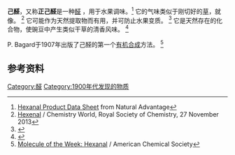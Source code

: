 {{chembox
| Verifiedfields = changed
| Watchedfields = changed
| verifiedrevid = 415525228
| Reference =<ref>{{cite web|url = http://ptcl.chem.ox.ac.uk/MSDS/HE/hexanal.html|title = MSDS for hexanal, from Physical & Theoretical Chemistry Laboratory|publisher = [[Oxford_University|Oxford University]]|access-date = 2007-12-05|archive-url = https://web.archive.org/web/20050413093433/http://ptcl.chem.ox.ac.uk/MSDS/HE/hexanal.html|archive-date = 2005-04-13|url-status = dead}}</ref><ref>[https://www.fishersci.com/shop/msdsproxy?productName=AC151850010&productDescription=HEXANAL+96%25+1LT&catNo=AC15185-0010&vendorId=VN00032119&storeId=10652 Hexanal]{{Dead link}}, SAFETY DATA SHEET, 2010-2015</ref><ref>{{Cite web |url=http://www.cas.org/motw/hexanal |title=CAS: Hexanal |access-date=2015-10-21 |archive-url=https://web.archive.org/web/20151201004239/http://www.cas.org/motw/hexanal |archive-date=2015-12-01 |url-status=dead }}</ref>
| ImageFile_Ref = {{chemboximage|correct|??}}
| ImageFile =Hexanal.png
| ImageSize =
| IUPACName =Hexanal
| OtherNames =Hexanaldehyde<br>Aldehyde C-6<br>Caproic aldehyde<br>Capronaldehyde
|Section1={{Chembox Identifiers
| ChemSpiderID_Ref = {{chemspidercite|correct|chemspider}}
| ChemSpiderID = 5949
| UNII_Ref = {{fdacite|correct|FDA}}
| UNII = 9DC2K31JJQ
| InChI = 1/C6H12O/c1-2-3-4-5-6-7/h6H,2-5H2,1H3
| InChIKey = JARKCYVAAOWBJS-UHFFFAOYAA
| ChEMBL_Ref = {{ebicite|correct|EBI}}
| ChEMBL = 280331
| ChEBI_Ref = {{ebicite|changed|EBI}} 
| ChEBI = 88528
| StdInChI_Ref = {{stdinchicite|correct|chemspider}}
| StdInChI = 1S/C6H12O/c1-2-3-4-5-6-7/h6H,2-5H2,1H3
| StdInChIKey_Ref = {{stdinchicite|correct|chemspider}}
| StdInChIKey = JARKCYVAAOWBJS-UHFFFAOYSA-N

| CASNo =66-25-1 
| CASNo_Ref = {{cascite|correct|CAS}}
| PubChem =6184
| SMILES = O=CCCCCC
}}
|Section2={{Chembox Properties
| C=6|H=12|O=1
| Appearance =无色液体
| Density =0.815 
| MeltingPt= <
| MeltingPtC = -20
| BoilingPtCL = 130
| BoilingPtCH = 131
| BoilingPt_notes = 
| Solubility =
| MagSus = -69.40·10<sup>−6</sup> cm<sup>3</sup>/mol
  }}
|Section3={{Chembox Related
| OtherCpds = [[正戊醛|正戊醛]]<br />
[[庚醛|庚醛]]
  }}
}}

'''己醛'''，又称'''正己醛'''是一种[[醛|醛]] ，用于水果调味。<ref>[http://www.natural-advantage.net/Hex.htm Hexanal Product Data Sheet] {{webarchive|url=https://web.archive.org/web/20071213010834/http://www.natural-advantage.net/Hex.htm |date=2007-12-13 }} from Natural Advantage</ref> 它的气味类似于刚切好的[[草|草]]，就像{{le|顺式-3-己醛|cis-3-Hexenal|''顺式''-3-己醛}}。 <ref>[http://www.rsc.org/chemistryworld/2013/11/hexenal-grass-smell Hexenal] {{Wayback|url=http://www.rsc.org/chemistryworld/2013/11/hexenal-grass-smell |date=20160304110932 }} / Chemistry World, Royal Society of Chemistry, 27 November 2013</ref>  它可能作为天然提取物而有用，并可防止水果变质。 <ref>{{cite news|last1=Sharkey|first1=Jackie|title=Fruit spray developed by Guelph prof extends shelf life by 50 per cent|url=http://www.cbc.ca/news/canada/kitchener-waterloo/guelph-fruit-spray-extends-shelf-life-1.3647271|accessdate=21 August 2017|work=[[CBC_News|CBC News]]|date=23 June 2016|archive-date=2019-07-30|archive-url=https://web.archive.org/web/20190730235401/https://www.cbc.ca/news/canada/kitchener-waterloo/guelph-fruit-spray-extends-shelf-life-1.3647271|dead-url=no}}</ref> 它是天然存在的化合物，使豌豆中产生类似干草的清香风味。 <ref>{{cite journal |last1=Roland |first1=Wibke S. U. |last2=Pouvreau |first2=Laurice |last3=Curran |first3=Julianne |last4=van de Velde |first4=Fred |last5=de Kok |first5=Peter M. T. |date=5 October 2016 |title=Flavor Aspects of Pulse Ingredients |journal=Cereal Chemistry |volume=94 |issue=1 |pages=58–65 |doi=10.1094/CCHEM-06-16-0161-FI |doi-access=free }}</ref> 

P. Bagard于1907年出版了己醛的第一个[[有机合成|有机合成]]方法。 <ref>[http://www.acs.org/content/acs/en/molecule-of-the-week/archive/h/hexanal.html Molecule of the Week:  Hexanal] {{Wayback|url=http://www.acs.org/content/acs/en/molecule-of-the-week/archive/h/hexanal.html |date=20200721140243 }} /  American Chemical Society</ref>
 
==参考资料==
<references/>

[[Category:醛|Category:醛]]
[[Category:1900年代发现的物质|Category:1900年代发现的物质]]

{{organic-compound-stub}}